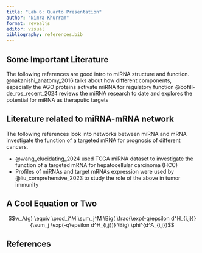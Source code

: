 ```yaml
---
title: "Lab 6: Quarto Presentation"
author: "Nimra Khurram"
format: revealjs
editor: visual
bibliography: references.bib
---
```


## Some Important Literature

The following references are good intro to miRNA structure and function. @nakanishi_anatomy_2016 talks about how different components, especially the AGO proteins activate miRNA for regulatory function @bofill-de_ros_recent_2024 reviews the miRNA research to date and explores the potential for miRNA as theraputic targets


## Literature related to miRNA-mRNA network

The following references look into networks between miRNA and mRNA investigate the function of a targeted mRNA for prognosis of different cancers.

-   @wang_elucidating_2024 used TCGA miRNA dataset to investigate the function of a targeted mRNA for hepatocellular carcinoma (HCC)
-   Profiles of miRNAs and target mRNAs expression were used by @liu_comprehensive_2023 to study the role of the above in tumor immunity

## A Cool Equation or Two

$$w_A(g) \equiv \prod_i^M \sum_j^M \Big( \frac{\exp(-q\epsilon d^H_{i,j})}{\sum_j \exp(-q\epsilon d^H_{i,j})} \Big) \phi^{d^A_{i,j}}$$

## References


